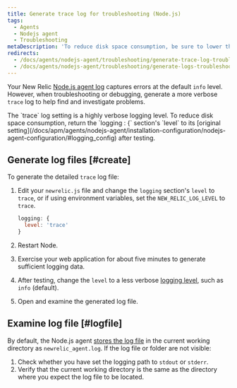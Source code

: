 ```yaml
---
title: Generate trace log for troubleshooting (Node.js)
tags:
  - Agents
  - Nodejs agent
  - Troubleshooting
metaDescription: 'To reduce disk space consumption, be sure to lower the ''trace'' log level after generating a troubleshooting log for your New Relic Node.js agent.'
redirects:
  - /docs/agents/nodejs-agent/troubleshooting/generate-trace-log-troubleshooting-nodejs
  - /docs/agents/nodejs-agent/troubleshooting/generate-logs-troubleshooting-nodejs
---
```


Your New Relic [Node.js agent log](/docs/apm/agents/nodejs-agent/installation-configuration/nodejs-agent-configuration/#logging_config) captures errors at the default `info` level. However, when troubleshooting or debugging, generate a more verbose `trace` log to help find and investigate problems.

<Callout variant="important">
  The `trace` log setting is a highly verbose logging level. To reduce disk space consumption, return the `logging : {` section's `level` to its [original setting](/docs/apm/agents/nodejs-agent/installation-configuration/nodejs-agent-configuration/#logging_config) after testing.
</Callout>

## Generate log files [#create]

To generate the detailed `trace` log file:

1. Edit your `newrelic.js` file and change the `logging` section's `level` to `trace`, or if using environment variables, set the `NEW_RELIC_LOG_LEVEL` to `trace`.

   ```js
   logging: {
     level: 'trace'
   }
   ```
2. Restart Node.
3. Exercise your web application for about five minutes to generate sufficient logging data.
4. After testing, change the `level` to a less verbose [logging level](/docs/apm/agents/nodejs-agent/installation-configuration/nodejs-agent-configuration/#log_level), such as `info` (default).
5. Open and examine the generated log file.

## Examine log file [#logfile]

By default, the Node.js agent [stores the log file](/docs/apm/agents/nodejs-agent/installation-configuration/nodejs-agent-configuration/#log) in the current working directory as `newrelic_agent.log`. If the log file or folder are not visible:

1. Check whether you have set the logging path to `stdout` or `stderr`.
2. Verify that the current working directory is the same as the directory where you expect the log file to be located.
